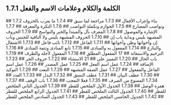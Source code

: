 ## 1.7.1 الكلمة والكلام وعلامات الاسم والفعل
<YouTube videoId='VQzGB22a4D8' opts={opts} />
## 1.7.2 بناء وإعراب الأفعال
<YouTube videoId='QEKKIahSHuU' opts={opts} />
## 1.7.3 مراجعة لما سبق
<YouTube videoId='WR_iQQY8org' opts={opts} />
## 1.7.4 ما يعرب بالحروف ونواصب المضارع
<YouTube videoId='70aLTtQEoHM' opts={opts} />
## 1.7.5 الجوازم وتكملة النواصب
<YouTube videoId='aY7t4B2Rmt4' opts={opts} />
## 1.7.6 النكرة والمعرفة
<YouTube videoId='6OC_RPcG1rY' opts={opts} />
## 1.7.7 الإشارة والموصول
<YouTube videoId='C8tI8kYOOQs' opts={opts} />
## 1.7.8 المعرف بأل والمبتدأ والخبر والنواسخ
<YouTube videoId='n-vQmhE4cPM' opts={opts} />
## 1.7.9 الحروف المشبهة بليس وبداية باب إن
<YouTube videoId='lvZYGzmMIt4' opts={opts} />
## 1.7.10 الحروف المشبهة بليس ولا النافية للجنس وباب إن وأخواتها وظن وأخواتها
<YouTube videoId='NhPCOeHF9go' opts={opts} />
## 1.7.11 الفاعل
<YouTube videoId='PzfkpvipeNM' opts={opts} />
## 1.7.12 نائب فاعل
<YouTube videoId='0YQ8wKxojUA' opts={opts} />
## 1.7.13 الاشتغال والتنازع
<YouTube videoId='qvy8Lcv0GRk' opts={opts} />
## 1.7.14  المفعول به والمنادى
<YouTube videoId='utaBVrr07dk' opts={opts} />
## 1.7.15 تابع المنادى وتتمة المنادى
<YouTube videoId='9OAgwTQlquU' opts={opts} />
## 1.7.16 الترخيم والاستغاثة
<YouTube videoId='exhaXvt0O8Q' opts={opts} />
## 17 المفعول المطلق
<YouTube videoId='h1d0iKPUJ_E' opts={opts} />
## 1.7.18 المفعول لأجله والظرف
<YouTube videoId='tP8_NQGHOn0' opts={opts} />
## 1.7.19 باب الحال
<YouTube videoId='Aef0xU34dJs' opts={opts} />
## 1.7.20 التمييز علي
<YouTube videoId='9ByNdy_bQwo' opts={opts} />
## 21 الاستثناء
<YouTube videoId='CN2EhuqElmE' opts={opts} />
## 1.7.22 حروف الجر
<YouTube videoId='TNcLZ_HWIZU' opts={opts} />
## 1.7.23 الإضافة
<YouTube videoId='sxTJzCPHrKM' opts={opts} />
## 1.7.24 عمل اسم الفعل
<YouTube videoId='2RKEEpuhngc' opts={opts} />
## 1.7.25 عمل المصدر
<YouTube videoId='VknfN-w-GXI' opts={opts} />
## 1.7.26 عمل اسم الفاعل والمفعول
<YouTube videoId='NIlOEtuD86Q' opts={opts} />
## 1.7.27 عمل الصفة المشبهة
<YouTube videoId='riItdU4QKUc' opts={opts} />
## 1.7.28 النعت
<YouTube videoId='AkllOGnbagw' opts={opts} />
## 1.7.29 التوكيد
<YouTube videoId='UIAl0GCVnPM' opts={opts} />
## 1.7.30 عطف البيان
<YouTube videoId='uZ466CWkigQ' opts={opts} />
## 1.7.31 عطف النسق
<YouTube videoId='eX_JoT0hVUM' opts={opts} />
## 1.7.32 البدل
<YouTube videoId='zrLHYamG7OY' opts={opts} />
## 1.7.33 العدد
<YouTube videoId='7ZN4uizeWxw' opts={opts} />
## 1.7.34 الممنوع من الصرف
<YouTube videoId='o3w65Y62cPQ' opts={opts} />
## 1.7.35 فعلا التعجب
<YouTube videoId='FPGS34rmi2I' opts={opts} />
## 1.7.36 باب الوقف
<YouTube videoId='i6PketrhEOA' opts={opts} />
## 1.7.37 همزة الوصل
<YouTube videoId='lIYGZ9QaH7U' opts={opts} />
## 1.7.38 الجدول الأول الملخص للقطر
<YouTube videoId='ioyXSS-WB10' opts={opts} />
## 1.7.39 الجدول الثاني الملخص للقطر
<YouTube videoId='c_rkRhBX4g8' opts={opts} />
## 1.7.40 الجدول الثالث الملخص للقطر
<YouTube videoId='vkhntZqUi4Q' opts={opts} />
## 1.7.41 الجدول الرابع الملخص للقطر
<YouTube videoId='_hM3wwP2Hgw' opts={opts} />
## 1.7.42 الجدول الخامس الملخص للقطر
<YouTube videoId='HQ2HcP8UAZ4' opts={opts} />
## 1.7.43 الجدول السادس الملخص للقطر
<YouTube videoId='R4MDuRAyn7c' opts={opts} />
